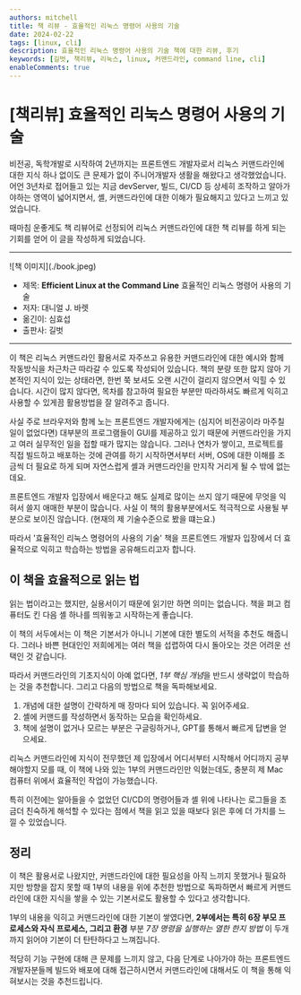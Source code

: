 ```yaml
---
authors: mitchell
title: 책 리뷰 - 효율적인 리눅스 명령어 사용의 기술
date: 2024-02-22
tags: [linux, cli]
description: 효율적인 리눅스 명령어 사용의 기술 책에 대한 리뷰, 후기
keywords: [길벗, 책리뷰, 리눅스, linux, 커맨드라인, command line, cli]
enableComments: true
---
```


# [책리뷰] 효율적인 리눅스 명령어 사용의 기술
비전공, 독학개발로 시작하여 2년까지는 프론트엔드 개발자로서 리눅스 커맨드라인에 대한 지식 하나 없이도 큰 문제가 없이 주니어개발자 생활을 해왔다고 생각했었습니다. 어언 3년차로 접어들고 있는 지금 devServer, 빌드, CI/CD 등 상세히 조작하고 알아가야하는 영역이 넓어지면서, 셸, 커맨드라인에 대한 이해가 필요해지고 있다고 느끼고 있었습니다.

때마침 운좋게도 책 리뷰어로 선정되어 리눅스 커맨드라인에 대한 책 리뷰를 하게 되는 기회를 얻어 이 글을 작성하게 되었습니다.

---

<div style={{ maxWidth: '450px', margin: '0 auto' }}>
  ![책 이미지](./book.jpeg)
</div>

- 제목: **Efficient Linux at the Command Line** 효율적인 리눅스 명령어 사용의 기술
- 저자: 대니얼 J. 바렛
- 옮긴이: 심효섭
- 출판사: 길벗

---

<!--truncate-->

이 책은 리눅스 커맨드라인 활용서로 자주쓰고 유용한 커맨드라인에 대한 예시와 함께 작동방식을 차근차근 따라갈 수 있도록 작성되어 있습니다. 책의 분량 또한 많지 않아 기본적인 지식이 있는 상태라면, 한번 쭉 보셔도 오랜 시간이 걸리지 않으면서 익힐 수 있습니다. 시간이 많지 않다면, 목차를 참고하여 필요한 부분만 따라하셔도 빠르게 익히고 사용할 수 있게끔 활용방법을 잘 알려주고 줍니다.

사실 주로 브라우저와 함께 노는 프론트엔드 개발자에게는 (심지어 비전공이라 마주칠일이 없었다면) 대부분의 프로그램들이 GUI를 제공하고 있기 때문에 커맨드라인을 가지고 여러 실무적인 일을 접할 때가 많지는 않습니다. 그러나 연차가 쌓이고, 프로젝트를 직접 빌드하고 배포하는 것에 관여를 하기 시작하면서부터 서버, OS에 대한 이해를 조금씩 더 필요로 하게 되며 자연스럽게 셸과 커맨드라인을 만지작 거리게 될 수 밖에 없는데요.

프론트엔드 개발자 입장에서 배운다고 해도 실제로 많이는 쓰지 않기 때문에 무엇을 익혀서 쓸지 애매한 부분이 많습니다. 사실 이 책의 활용부분에서도 적극적으로 사용될 부분으로 보이진 않습니다. (현재의 제 기술수준으로 봤을 떄는요.)

따라서 '효율적인 리눅스 명령어의 사용의 기술' 책을 프론트엔드 개발자 입장에서 더 효율적으로 익히고 학습하는 방법을 공유해드리고자 합니다.

## 이 책을 효율적으로 읽는 법
읽는 법이라고는 했지만, 실용서이기 때문에 읽기만 하면 의미는 없습니다. 책을 펴고 컴퓨터도 킨 다음 셸 하나를 띄워놓고 시작하는게 좋습니다.

이 책의 서두에서는 이 책은 기본서가 아니니 기본에 대한 별도의 서적을 추천도 해줍니다. 그러나 바쁜 현대인인 저희에게는 여러 책을 섭렵하여 다시 돌아오는 것은 어려운 선택인 것 같습니다.

따라서 커맨드라인의 기초지식이 아예 없다면, *1부 핵심 개념*을 반드시 생략없이 학습하는 것을 추천합니다. 그리고 다음의 방법으로 책을 독파해보세요.
1. 개념에 대한 설명이 간략하게 매 장마다 되어 있습니다. 꼭 읽어주세요.
2. 셸에 커맨드를 작성하면서 동작하는 모습을 확인하세요.
3. 책에 설명이 없거나 모르는 부분은 구글링하거나, GPT를 통해서 빠르게 답변을 얻으세요.

리눅스 커맨드라인에 지식이 전무했던 제 입장에서 어디서부터 시작해서 어디까지 공부해야할지 모를 때, 이 책에 나와 있는 1부의 커맨드라인만 익혔는데도, 충분히 제 Mac 컴퓨터 위에서 효율적인 작업이 가능했습니다.

특히 이전에는 알아들을 수 없었던 CI/CD의 명령어들과 셸 위에 나타나는 로그들을 조금더 친숙하게 해석할 수 있다는 점에서 책을 읽고 있을 때보다 읽은 후에 더 가치를 느낄 수 있었습니다.

## 정리
이 책은 활용서로 나왔지만, 커맨드라인에 대한 필요성을 아직 느끼지 못했거나 필요하지만 방향을 잡지 못할 때 1부의 내용을 위에 추천한 방법으로 독파하면서 빠르게 커맨드라인에 대한 지식을 쌓을 수 있는 기본서로도 활용할 수 있다고 생각합니다.

1부의 내용을 익히고 커맨드라인에 대한 기본이 쌓였다면, **2부에서는 특히 6장 부모 프로세스와 자식 프로세스, 그리고 환경** 부분 *7장 명령을 실행하는 열한 한지 방법* 이 두개까지 읽어야 기본이 더 탄탄하다고 느껴집니다.

적당히 기능 구현에 대해 큰 문제를 느끼지 않고, 다음 단계로 나아가야 하는 프론트엔드 개발자분들께 빌드와 배포에 대해 접근하시면서 커맨드라인에 대해서도 이 책을 통해 익혀보시는 것을 추천드립니다.